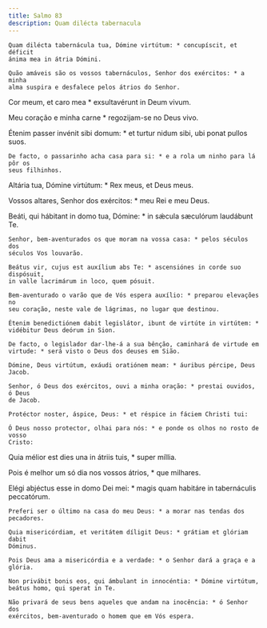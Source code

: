 ```yaml
---
title: Salmo 83
description: Quam dilécta tabernacula
---
```


<div class="side-by-side not-content">

    Quam dilécta tabernácula tua, Dómine virtútum: * concupíscit, et déficit
    ánima mea in átria Dómini.

    Quão amáveis são os vossos tabernáculos, Senhor dos exércitos: * a minha
    alma suspira e desfalece pelos átrios do Senhor.
  </span>

Cor meum, et caro mea * exsultavérunt in Deum vivum.

Meu coração e minha carne * regozijam-se no Deus vivo.

  <span>
    Étenim passer invénit sibi domum: * et turtur nidum sibi, ubi ponat pullos
    suos.

    De facto, o passarinho acha casa para si: * e a rola um ninho para lá pôr os
    seus filhinhos.
  </span>

Altária tua, Dómine virtútum: * Rex meus, et Deus meus.

Vossos altares, Senhor dos exércitos: * meu Rei e meu Deus.

  <span>
    Beáti, qui hábitant in domo tua, Dómine: * in sǽcula sæculórum laudábunt Te.

    Senhor, bem-aventurados os que moram na vossa casa: * pelos séculos dos
    séculos Vos louvarão.

    Beátus vir, cujus est auxílium abs Te: * ascensiónes in corde suo dispósuit,
    in valle lacrimárum in loco, quem pósuit.

    Bem-aventurado o varão que de Vós espera auxílio: * preparou elevações no
    seu coração, neste vale de lágrimas, no lugar que destinou.

    Étenim benedictiónem dabit legislátor, ibunt de virtúte in virtútem: *
    vidébitur Deus deórum in Sion.

    De facto, o legislador dar-lhe-á a sua bênção, caminhará de virtude em
    virtude: * será visto o Deus dos deuses em Sião.

    Dómine, Deus virtútum, exáudi oratiónem meam: * áuribus pércipe, Deus Jacob.

    Senhor, ó Deus dos exércitos, ouvi a minha oração: * prestai ouvidos, ó Deus
    de Jacob.

    Protéctor noster, áspice, Deus: * et réspice in fáciem Christi tui:

    Ó Deus nosso protector, olhai para nós: * e ponde os olhos no rosto de vosso
    Cristo:
  </span>

Quia mélior est dies una in átriis tuis, * super míllia.

Pois é melhor um só dia nos vossos átrios, * que milhares.

  <span>
    Elégi abjéctus esse in domo Dei mei: * magis quam habitáre in tabernáculis
    peccatórum.

    Preferi ser o último na casa do meu Deus: * a morar nas tendas dos
    pecadores.

    Quia misericórdiam, et veritátem díligit Deus: * grátiam et glóriam dabit
    Dóminus.

    Pois Deus ama a misericórdia e a verdade: * o Senhor dará a graça e a
    glória.

    Non privábit bonis eos, qui ámbulant in innocéntia: * Dómine virtútum,
    beátus homo, qui sperat in Te.

    Não privará de seus bens aqueles que andam na inocência: * ó Senhor dos
    exércitos, bem-aventurado o homem que em Vós espera.

</div>
